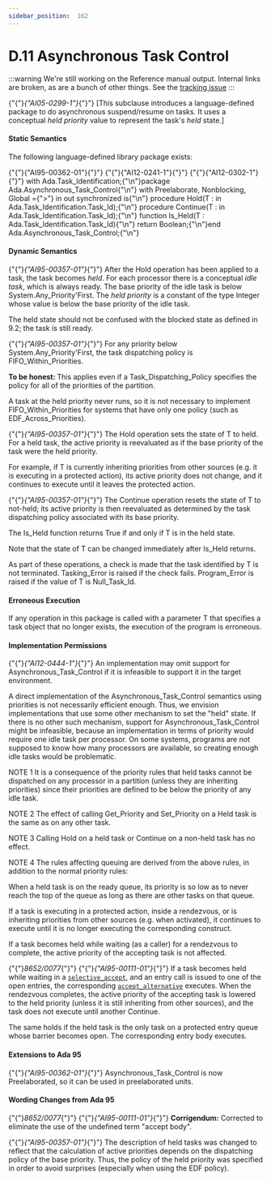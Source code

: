 ---
sidebar_position:  162
---

# D.11 Asynchronous Task Control

:::warning
We're still working on the Reference manual output.  Internal links are broken,
as are a bunch of other things.
See the [tracking issue](https://github.com/ada-lang-io/ada-lang-io/issues/20)
:::


<p>{"{"}<em>{"AI05-0299-1"}</em>{"}"} [This subclause introduces a language-defined package to do asynchronous suspend/resume on tasks. It uses a conceptual <em>held priority</em> value to represent the task's <em>held</em> state.] </p>

#### Static Semantics

<p>The following language-defined library package exists: </p>
<CodeBlock>
{"{"}{"AI95-00362-01"}{"}"} {"{"}{"AI12-0241-1"}{"}"} {"{"}{"AI12-0302-1"}{"}"} with Ada.Task_Identification;{"\n"}package Ada.Asynchronous_Task_Control{"\n"}  with Preelaborate, Nonblocking, Global ={">"} in out synchronized is{"\n"}  procedure Hold(T : in Ada.Task_Identification.Task_Id);{"\n"}  procedure Continue(T : in Ada.Task_Identification.Task_Id);{"\n"}  function Is_Held(T : Ada.Task_Identification.Task_Id){"\n"}   return Boolean;{"\n"}end Ada.Asynchronous_Task_Control;{"\n"}
</CodeBlock>


#### Dynamic Semantics

<p>{"{"}<em>{"AI95-00357-01"}</em>{"}"} After the Hold operation has been applied to a task, the task becomes <em>held</em>. For each processor there is a conceptual <em>idle task</em>, which is always ready. The base priority of the idle task is below System.Any_Priority'First. The <em>held priority</em> is a constant of the type Integer whose value is below the base priority of the idle task. </p>
<Admonition type="aarm" aarm="discussion" title="Discussion: ">
<p><strong></strong>The held state should not be confused with the blocked state as defined in 9.2; the task is still ready. </p></Admonition>

<p>{"{"}<em>{"AI95-00357-01"}</em>{"}"} For any priority below System.Any_Priority'First, the task dispatching policy is FIFO_Within_Priorities. </p>
<Admonition type="aarm" aarm="note" title="Note: ">
<p><strong>To be honest: </strong>This applies even if a Task_Dispatching_Policy specifies the policy for all of the priorities of the partition. </p></Admonition>

<Admonition type="aarm" aarm="ramification" title="Ramification: ">
<p><strong></strong>A task at the held priority never runs, so it is not necessary to implement FIFO_Within_Priorities for systems that have only one policy (such as EDF_Across_Priorities). </p></Admonition>

<p>{"{"}<em>{"AI95-00357-01"}</em>{"}"} The Hold operation sets the state of T to held. For a held task, the active priority is reevaluated as if the base priority of the task were the held priority. </p>
<Admonition type="aarm" aarm="ramification" title="Ramification: ">
<p><strong></strong>For example, if T is currently inheriting priorities from other sources (e.g. it is executing in a protected action), its active priority does not change, and it continues to execute until it leaves the protected action. </p></Admonition>

<p>{"{"}<em>{"AI95-00357-01"}</em>{"}"} The Continue operation resets the state of T to not-held; its active priority is then reevaluated as determined by the task dispatching policy associated with its base priority.</p>
<p>The Is_Held function returns True if and only if T is in the held state. </p>
<Admonition type="aarm" aarm="discussion" title="Discussion: ">
<p><strong></strong>Note that the state of T can be changed immediately after Is_Held returns. </p></Admonition>

<p>As part of these operations, a check is made that the task identified by T is not terminated. Tasking_Error is raised if the check fails. Program_Error is raised if the value of T is Null_Task_Id.</p>

#### Erroneous Execution

<p>If any operation in this package is called with a parameter T that specifies a task object that no longer exists, the execution of the program is erroneous. </p>

#### Implementation Permissions

<p>{"{"}<em>{"AI12-0444-1"}</em>{"}"} An implementation may omit support for Asynchronous_Task_Control if it is infeasible to support it in the target environment. </p>
<Admonition type="aarm" aarm="reason" title="Reason: ">
<p><strong></strong>A direct implementation of the Asynchronous_Task_Control semantics using priorities is not necessarily efficient enough. Thus, we envision implementations that use some other mechanism to set the "held" state. If there is no other such mechanism, support for Asynchronous_Task_Control might be infeasible, because an implementation in terms of priority would require one idle task per processor. On some systems, programs are not supposed to know how many processors are available, so creating enough idle tasks would be problematic. </p></Admonition>

<Admonition type="aarm" aarm="note" title="Note: ">
<p>NOTE 1   It is a consequence of the priority rules that held tasks cannot be dispatched on any processor in a partition (unless they are inheriting priorities) since their priorities are defined to be below the priority of any idle task.</p></Admonition>

<Admonition type="aarm" aarm="note" title="Note: ">
<p>NOTE 2   The effect of calling Get_Priority and Set_Priority on a Held task is the same as on any other task.</p></Admonition>

<Admonition type="aarm" aarm="note" title="Note: ">
<p>NOTE 3   Calling Hold on a held task or Continue on a non-held task has no effect.</p></Admonition>

<Admonition type="aarm" aarm="note" title="Note: ">
<p>NOTE 4   The rules affecting queuing are derived from the above rules, in addition to the normal priority rules: </p></Admonition>

<p>When a held task is on the ready queue, its priority is so low as to never reach the top of the queue as long as there are other tasks on that queue.</p>
<p>If a task is executing in a protected action, inside a rendezvous, or is inheriting priorities from other sources (e.g. when activated), it continues to execute until it is no longer executing the corresponding construct.</p>
<p>If a task becomes held while waiting (as a caller) for a rendezvous to complete, the active priority of the accepting task is not affected.</p>
<p>{"{"}<em>8652/0077</em>{"}"} {"{"}<em>{"AI95-00111-01"}</em>{"}"} If a task becomes held while waiting in a <code><a href="../AA-9/AA-9.7#S0270">selective_accept</a></code>, and an entry call is issued to one of the open entries, the corresponding <code><a href="../AA-9/AA-9.7#S0273">accept_alternative</a></code> executes. When the rendezvous completes, the active priority of the accepting task is lowered to the held priority (unless it is still inheriting from other sources), and the task does not execute until another Continue.</p>
<p>The same holds if the held task is the only task on a protected entry queue whose barrier becomes open. The corresponding entry body executes.</p>

#### Extensions to Ada 95

<Admonition type="aarm" aarm="note" title="Note: ">
<p>{"{"}<em>{"AI95-00362-01"}</em>{"}"} Asynchronous_Task_Control is now Preelaborated, so it can be used in preelaborated units. </p></Admonition>


#### Wording Changes from Ada 95

<Admonition type="aarm" aarm="note" title="Note: ">
<p>{"{"}<em>8652/0077</em>{"}"} {"{"}<em>{"AI95-00111-01"}</em>{"}"} <strong>Corrigendum:</strong> Corrected to eliminate the use of the undefined term "accept body".</p></Admonition>

<Admonition type="aarm" aarm="note" title="Note: ">
<p>{"{"}<em>{"AI95-00357-01"}</em>{"}"} The description of held tasks was changed to reflect that the calculation of active priorities depends on the dispatching policy of the base priority. Thus, the policy of the held priority was specified in order to avoid surprises (especially when using the EDF policy). </p></Admonition>

